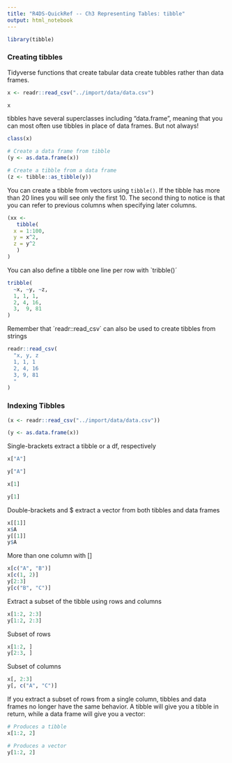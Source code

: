 ```yaml
---
title: "R4DS-QuickRef -- Ch3 Representing Tables: tibble"
output: html_notebook
---
```


```r
library(tibble)
```

### Creating tibbles

Tidyverse functions that create tabular data create tubbles rather than data frames.
```r
x <- readr::read_csv("../import/data/data.csv")
```

```r
x
```
tibbles have several superclasses including "data.frame", meaning that you can most
often use tibbles in place of data frames. But not always!
```r
class(x)
```

```r
# Create a data frame from tibble
(y <- as.data.frame(x))
```

```r
# Create a tibble from a data frame
(z <- tibble::as_tibble(y))
```

You can create a tibble from vectors using `tibble()`. If the tibble has more than
20 lines you will see only the first 10. The second thing to notice is that you can 
refer to previous columns when specifying later columns.
```r
(xx <- 
   tibble(
  x = 1:100,
  y = x^2,
  z = y^2
   )
)
```

You can also define a tibble one line per row with `tribble()´
```r
tribble(
  ~x, ~y, ~z,
  1, 1, 1,
  2, 4, 16,
  3,  9, 81
)
```

Remember that ´readr::read_csv` can also be used to create tibbles from strings
```r
readr::read_csv(
  "x, y, z
  1, 1, 1
  2, 4, 16
  3, 9, 81
  "
)
```

### Indexing Tibbles

```r
(x <- readr::read_csv("../import/data/data.csv"))
```

```r
(y <- as.data.frame(x))
```
Single-brackets extract a tibble or a df, respectively
```r
x["A"]
```

```r
y["A"]
```
```r
x[1]
```

```r
y[1]
```
Double-brackets and $ extract a vector from both tibbles and data frames
```r
x[[1]]
x$A
y[[1]]
y$A
```

More than one column with []
```r
x[c("A", "B")]
x[c(1, 2)]
y[2:3]
y[c("B", "C")]
```

Extract a subset of the tibble using rows and columns
```r
x[1:2, 2:3]
y[1:2, 2:3]
```

Subset of rows
```r
x[1:2, ]
y[2:3, ]
```

Subset of columns
```r
x[, 2:3]
y[, c("A", "C")]
```

If you extract a subset of rows from a single column, tibbles and data frames no 
longer have the same behavior. A tibble will give you a tibble in return, while a data 
frame will give you a vector:
```r
# Produces a tibble
x[1:2, 2]
```

```r
# Produces a vector
y[1:2, 2]
```
















